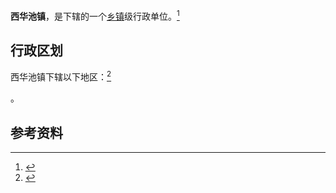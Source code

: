 {{中国乡级行政区|62/10/24/100/000}}

'''西华池镇'''，是{{PRC admin/fullname|62/10/24/100/000|3}}下辖的一个[[乡镇|乡镇]]级行政单位。<ref>{{PRC admin/ref sgc|{{PRC admin/parent|62/10/24/100/000}}}}</ref>

== 行政区划 ==

西华池镇下辖以下地区：<ref>{{PRC admin/ref sgc|62/10/24/100/000}}</ref>

{{PRC admin/children|62/10/24/100/000}}。

== 参考资料 ==

{{reflist}}

{{行政区划小作品}}
{{PRC admin/navcat|62/10/24/100/000}}